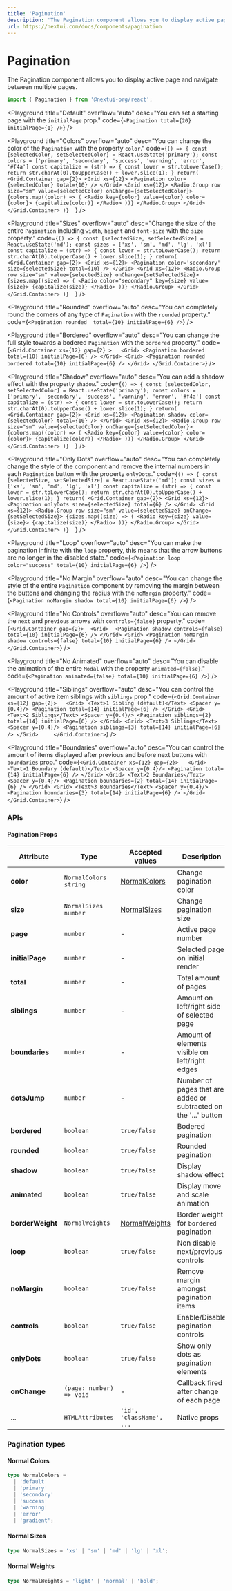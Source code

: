 ```yaml
---
title: 'Pagination'
description: 'The Pagination component allows you to display active page and navigate between multiple pages.'
url: https://nextui.com/docs/components/pagination
---
```


# Pagination

The Pagination component allows you to display active page and navigate between multiple pages.

```jsx
import { Pagination } from '@nextui-org/react';
```

<CarbonAd />

<Playground
  title="Default"
  overflow="auto"
  desc="You can set a starting page with the `initialPage` prop."
  code={`
 <Pagination total={20} initialPage={1} />
`}
/>

<Playground
  title="Colors"
  overflow="auto"
  desc="You can change the color of the `Pagination` with the property `color`."
  code={`
() => {
const [selectedColor, setSelectedColor] = React.useState('primary');
const colors = ['primary', 'secondary', 'success', 'warning', 'error', '#f4a']
const capitalize = (str) => {
  const lower = str.toLowerCase();
  return str.charAt(0).toUpperCase() + lower.slice(1);
}
return(
<Grid.Container gap={2}>
    <Grid xs={12}>
      <Pagination color={selectedColor} total={10} />
    </Grid>
    <Grid xs={12}>
        <Radio.Group row size="sm" value={selectedColor} onChange={setSelectedColor}>
            {colors.map((color) => (
                <Radio key={color} value={color} color={color}>
                    {capitalize(color)}
                </Radio>
            ))}
        </Radio.Group>
    </Grid>    
</Grid.Container>
)}  
`}
/>

<Playground
  title="Sizes"
  overflow="auto"
  desc="Change the size of the entire `Pagination` including `width`, `height` and `font-size` with the `size` property."
  code={`
() => {
const [selectedSize, setSelectedSize] = React.useState('md');
const sizes = ['xs', 'sm', 'md', 'lg', 'xl']
const capitalize = (str) => {
  const lower = str.toLowerCase();
  return str.charAt(0).toUpperCase() + lower.slice(1);
}
return(
<Grid.Container gap={2}>
    <Grid xs={12}>
      <Pagination color='secondary' size={selectedSize} total={10} />
    </Grid>
    <Grid xs={12}>
        <Radio.Group row size="sm" value={selectedSize} onChange={setSelectedSize}>
            {sizes.map((size) => (
                <Radio color="secondary" key={size} value={size}>
                    {capitalize(size)}
                </Radio>
            ))}
        </Radio.Group>
    </Grid>    
</Grid.Container>
)}  
`}
/>

<Playground
  title="Rounded"
  overflow="auto"
  desc="You can completely round the corners of any type of `Pagination` with the `rounded` property."
  code={`
<Pagination rounded  total={10} initialPage={6} />
`}
/>

<Playground
  title="Bordered"
  overflow="auto"
  desc="You can change the full style towards a bodered `Pagination` with the `bordered` property."
  code={`
<Grid.Container xs={12} gap={2} >  
    <Grid>
        <Pagination bordered total={10} initialPage={6} />
    </Grid>
    <Grid>
        <Pagination rounded bordered total={10} initialPage={6} />
    </Grid>
</Grid.Container>
`}
/>

<Playground
  title="Shadow"
  overflow="auto"
  desc="You can add a shadow effect with the property `shadow`."
  code={`
() => {
const [selectedColor, setSelectedColor] = React.useState('primary');
const colors = ['primary', 'secondary', 'success', 'warning', 'error', '#f4a']
const capitalize = (str) => {
  const lower = str.toLowerCase();
  return str.charAt(0).toUpperCase() + lower.slice(1);
}
return(
<Grid.Container gap={2}>
    <Grid xs={12}>
      <Pagination shadow color={selectedColor} total={10} />
    </Grid>
    <Grid xs={12}>
        <Radio.Group row size="sm" value={selectedColor} onChange={setSelectedColor}>
            {colors.map((color) => (
                <Radio key={color} value={color} color={color}>
                    {capitalize(color)}
                </Radio>
            ))}
        </Radio.Group>
    </Grid>    
</Grid.Container>
)}  
`}
/>

<Playground
  title="Only Dots"
  overflow="auto"
  desc="You can completely change the style of the component and remove the internal numbers in each `Pagination` button with the property `onlyDots`."
  code={`
() => {
const [selectedSize, setSelectedSize] = React.useState('md');
const sizes = ['xs', 'sm', 'md', 'lg', 'xl']
const capitalize = (str) => {
  const lower = str.toLowerCase();
  return str.charAt(0).toUpperCase() + lower.slice(1);
}
return(
<Grid.Container gap={2}>
    <Grid xs={12}>
      <Pagination onlyDots size={selectedSize} total={6} />
    </Grid>
    <Grid xs={12}>
        <Radio.Group row size="sm" value={selectedSize} onChange={setSelectedSize}>
            {sizes.map((size) => (
                <Radio key={size} value={size}>
                    {capitalize(size)}
                </Radio>
            ))}
        </Radio.Group>
    </Grid>    
</Grid.Container>
)}  
`}
/>

<Playground
  title="Loop"
  overflow="auto"
  desc="You can make the pagination infinite with the `loop` property, this means that 
  the arrow buttons are no longer in the disabled state."
  code={`
<Pagination loop color="success" total={10} initialPage={6} />
`}
/>

<Playground
  title="No Margin"
  overflow="auto"
  desc="You can change the style of the entire `Pagination` component by removing the 
  margin between the buttons and changing the radius with the `noMargin` property."
  code={`
<Pagination noMargin shadow total={10} initialPage={6} />
`}
/>

<Playground
  title="No Controls"
  overflow="auto"
  desc="You can remove the `next` and `previous` arrows with `controls={false}` property."
  code={`
<Grid.Container gap={2}> 
    <Grid> 
        <Pagination shadow controls={false} total={10} initialPage={6} />
    </Grid>
    <Grid>
        <Pagination noMargin shadow controls={false} total={10} initialPage={6} />
    </Grid>
</Grid.Container>
`}
/>

<Playground
  title="No Animated"
  overflow="auto"
  desc="You can disable the animation of the entire `Modal` with the property `animated={false}`."
  code={`
<Pagination animated={false} total={10} initialPage={6} />
`}
/>

<Playground
  title="Siblings"
  overflow="auto"
  desc="You can control the amount of active item siblings with `siblings` prop."
  code={`
<Grid.Container xs={12} gap={2}>  
    <Grid>
        <Text>1 Sibling (default)</Text>
        <Spacer y={0.4}/>
        <Pagination total={14} initialPage={6} />
    </Grid>
    <Grid>
        <Text>2 Siblings</Text>
        <Spacer y={0.4}/>
        <Pagination siblings={2} total={14} initialPage={6} />
    </Grid>
    <Grid>
        <Text>3 Siblings</Text>
        <Spacer y={0.4}/>
        <Pagination siblings={3} total={14} initialPage={6} />
    </Grid>    
</Grid.Container>
`}
/>

<Playground
  title="Boundaries"
  overflow="auto"
  desc="You can control the amount of items displayed after previous and before next buttons with `boundaries` prop."
  code={`
<Grid.Container xs={12} gap={2}>  
    <Grid>
        <Text>1 Boundary (default)</Text>
        <Spacer y={0.4}/>
        <Pagination total={14} initialPage={6} />
    </Grid>
    <Grid>
        <Text>2 Boundaries</Text>
        <Spacer y={0.4}/>
        <Pagination boundaries={2} total={14} initialPage={6} />
    </Grid>
    <Grid>
        <Text>3 Boundaries</Text>
        <Spacer y={0.4}/>
        <Pagination boundaries={3} total={14} initialPage={6} />
    </Grid>    
</Grid.Container>
`}
/>

<Spacer y={3} />

### APIs

<Spacer y={2} />

#### Pagination Props

| Attribute        | Type                     | Accepted values                  | Description                                                      | Default   |
| ---------------- | ------------------------ | -------------------------------- | ---------------------------------------------------------------- | --------- |
| **color**        | `NormalColors` `string`  | [NormalColors](#normal-colors)   | Change pagination color                                          | `default` |
| **size**         | `NormalSizes` `number`   | [NormalSizes](#normal-sizes)     | Change pagination size                                           | `medium`  |
| **page**         | `number`                 | -                                | Active page number                                               | -         |
| **initialPage**  | `number`                 | -                                | Selected page on initial render                                  | `1`       |
| **total**        | `number`                 | -                                | Total amount of pages                                            | `1`       |
| **siblings**     | `number`                 | -                                | Amount on left/right side of selected page                       | `1`       |
| **boundaries**   | `number`                 | -                                | Amount of elements visible on left/right edges                   | `1`       |
| **dotsJump**     | `number`                 | -                                | Number of pages that are added or subtracted on the '...' button | `5`       |
| **bordered**     | `boolean`                | `true/false`                     | Bodered pagination                                               | `false`   |
| **rounded**      | `boolean`                | `true/false`                     | Rounded pagination                                               | `false`   |
| **shadow**       | `boolean`                | `true/false`                     | Display shadow effect                                            | `false`   |
| **animated**     | `boolean`                | `true/false`                     | Display move and scale animation                                 | `true`    |
| **borderWeight** | `NormalWeights`          | [NormalWeights](#normal-weights) | Border weight for `bordered` pagination                          | `normal`  |
| **loop**         | `boolean`                | `true/false`                     | Non disable next/previous controls                               | `false`   |
| **noMargin**     | `boolean`                | `true/false`                     | Remove margin amongst pagination items                           | `false`   |
| **controls**     | `boolean`                | `true/false`                     | Enable/Disable pagination controls                               | `true`    |
| **onlyDots**     | `boolean`                | `true/false`                     | Show only dots as pagination elements                            | `false`   |
| **onChange**     | `(page: number) => void` | -                                | Callback fired after change of each page                         | -         |
| ...              | `HTMLAttributes`         | `'id', 'className', ...`         | Native props                                                     | -         |

### Pagination types

<Spacer y={1} />

#### Normal Colors

```ts
type NormalColors =
  | 'default'
  | 'primary'
  | 'secondary'
  | 'success'
  | 'warning'
  | 'error'
  | 'gradient';
```

#### Normal Sizes

```ts
type NormalSizes = 'xs' | 'sm' | 'md' | 'lg' | 'xl';
```

#### Normal Weights

```ts
type NormalWeights = 'light' | 'normal' | 'bold';
```
